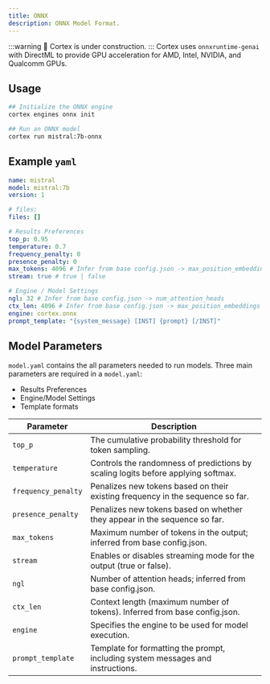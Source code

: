 ```yaml
---
title: ONNX
description: ONNX Model Format.
---
```


:::warning
🚧 Cortex is under construction.
:::
Cortex uses `onnxruntime-genai` with DirectML to provide GPU acceleration for AMD, Intel, NVIDIA, and Qualcomm GPUs.

## Usage
```bash
## Initialize the ONNX engine
cortex engines onnx init

## Run an ONNX model
cortex run mistral:7b-onnx
```
## Example `yaml`
```yaml
name: mistral
model: mistral:7b
version: 1

# files:
files: []

# Results Preferences
top_p: 0.95
temperature: 0.7
frequency_penalty: 0
presence_penalty: 0
max_tokens: 4096 # Infer from base config.json -> max_position_embeddings
stream: true # true | false

# Engine / Model Settings
ngl: 32 # Infer from base config.json -> num_attention_heads
ctx_len: 4096 # Infer from base config.json -> max_position_embeddings
engine: cortex.onnx
prompt_template: "{system_message} [INST] {prompt} [/INST]"

```
## Model Parameters
`model.yaml` contains the all parameters needed to run models. Three main parameters are required in a `model.yaml`:
- Results Preferences
- Engine/Model Settings
- Template formats

| **Parameter**          | **Description**                                                                      |
|------------------------|--------------------------------------------------------------------------------------|
| `top_p`                | The cumulative probability threshold for token sampling.                             |
| `temperature`          | Controls the randomness of predictions by scaling logits before applying softmax.    |
| `frequency_penalty`    | Penalizes new tokens based on their existing frequency in the sequence so far.       |
| `presence_penalty`     | Penalizes new tokens based on whether they appear in the sequence so far.            |
| `max_tokens`           | Maximum number of tokens in the output; inferred from base config.json.              |
| `stream`               | Enables or disables streaming mode for the output (true or false).                   |
| `ngl`                  | Number of attention heads; inferred from base config.json.                           |
| `ctx_len`              | Context length (maximum number of tokens). Inferred from base config.json.           |
| `engine`               | Specifies the engine to be used for model execution.         |
| `prompt_template`      | Template for formatting the prompt, including system messages and instructions.      |